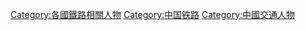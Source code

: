 [[Category:各國鐵路相關人物|Category:各國鐵路相關人物]]
[[Category:中国铁路|Category:中国铁路]]
[[Category:中國交通人物|Category:中國交通人物]]